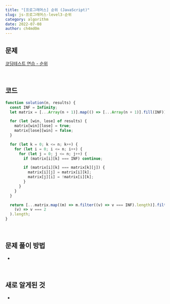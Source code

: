 ```yaml
---
title: "[프로그래머스] 순위 (JavaScript)"
slug: js-프로그래머스-level3-순위
category: algorithm
date: 2022-07-08
author: ch4md0m
---
```


## 문제

[코딩테스트 연습 - 순위](https://school.programmers.co.kr/learn/courses/30/lessons/49191)

<br />

## 코드

```jsx
function solution(n, results) {
  const INF = Infinity;
  let matrix = [...Array(n + 1)].map(() => [...Array(n + 1)].fill(INF));

  for (let [win, lose] of results) {
    matrix[win][lose] = true;
    matrix[lose][win] = false;
  }

  for (let k = 0; k <= n; k++) {
    for (let i = 0; i <= n; i++) {
      for (let j = 0; j <= n; j++) {
        if (matrix[i][k] === INF) continue;

        if (matrix[i][k] === matrix[k][j]) {
          matrix[i][j] = matrix[i][k];
          matrix[j][i] = !matrix[i][k];
        }
      }
    }
  }

  return [...matrix.map((m) => m.filter((v) => v === INF).length)].filter(
    (v) => v === 2
  ).length;
}
```

<br />

## 문제 풀이 방법

-

<br />

## 새로 알게된 것

-
